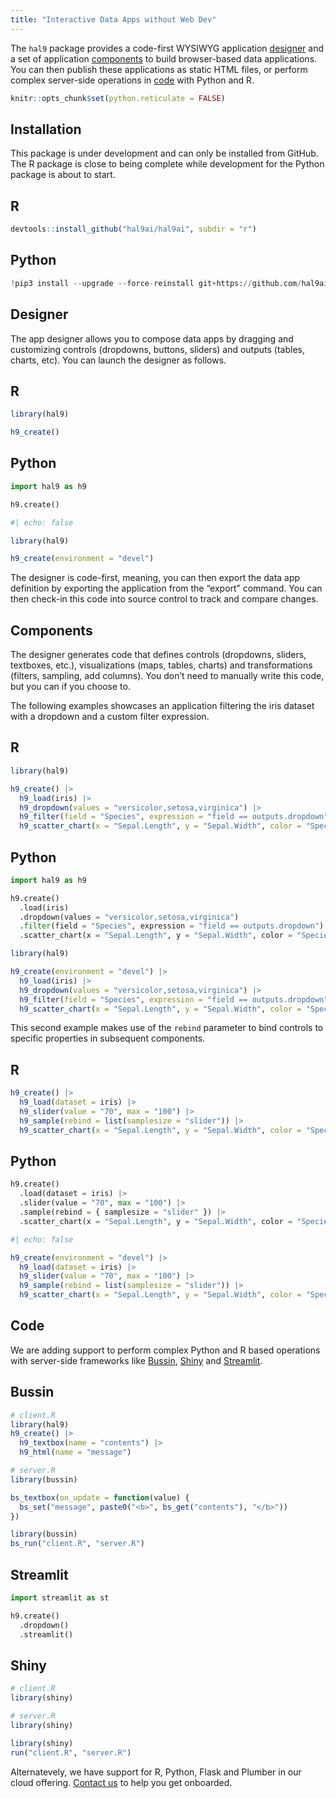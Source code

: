 ```yaml
---
title: "Interactive Data Apps without Web Dev"
---
```


The `hal9` package provides a code-first WYSIWYG application [designer](#designer) and a set of application [components](#components) to build browser-based data applications. You can then publish these applications as static HTML files, or perform complex server-side operations in [code](#code) with Python and R.

```r
knitr::opts_chunk$set(python.reticulate = FALSE)
```

## Installation

This package is under development and can only be installed from GitHub. The R package is close to being complete while development for the Python package is about to start.

::: {.panel-tabset}

## R

```r
devtools::install_github("hal9ai/hal9ai", subdir = "r")
```

## Python

```python
!pip3 install --upgrade --force-reinstall git+https://github.com/hal9ai/hal9ai.git#subdirectory=python
```

:::

## Designer

The app designer allows you to compose data apps by dragging and customizing controls (dropdowns, buttons, sliders) and outputs (tables, charts, etc). You can launch the designer as follows.

::: {.panel-tabset}

## R

```r
library(hal9)

h9_create()
```

## Python

```python
import hal9 as h9

h9.create()
```

:::

```r
#| echo: false

library(hal9)

h9_create(environment = "devel")
```

The designer is code-first, meaning, you can then export the data app definition by exporting the application from the "export" command. You can then check-in this code into source control to track and compare changes.

## Components

The designer generates code that defines controls (dropdowns, sliders, textboxes, etc.), visualizations (maps, tables, charts) and transformations (filters, sampling, add columns). You don't need to manually write this code, but you can if you choose to.

The following examples showcases an application filtering the iris dataset with a dropdown and a custom filter expression.

::: {.panel-tabset}

## R

```r
library(hal9)

h9_create() |>
  h9_load(iris) |>
  h9_dropdown(values = "versicolor,setosa,virginica") |>
  h9_filter(field = "Species", expression = "field == outputs.dropdown") |>
  h9_scatter_chart(x = "Sepal.Length", y = "Sepal.Width", color = "Species")
```

## Python

```python
import hal9 as h9

h9.create()
  .load(iris)
  .dropdown(values = "versicolor,setosa,virginica")
  .filter(field = "Species", expression = "field == outputs.dropdown")
  .scatter_chart(x = "Sepal.Length", y = "Sepal.Width", color = "Species")
```

:::

```r
library(hal9)

h9_create(environment = "devel") |>
  h9_load(iris) |>
  h9_dropdown(values = "versicolor,setosa,virginica") |>
  h9_filter(field = "Species", expression = "field == outputs.dropdown") |>
  h9_scatter_chart(x = "Sepal.Length", y = "Sepal.Width", color = "Species")
```

This second example makes use of the `rebind` parameter to bind controls to specific properties in subsequent components.

::: {.panel-tabset}

## R

```r
h9_create() |>
  h9_load(dataset = iris) |>
  h9_slider(value = "70", max = "100") |>
  h9_sample(rebind = list(samplesize = "slider")) |>
  h9_scatter_chart(x = "Sepal.Length", y = "Sepal.Width", color = "Species")
```

## Python

```python
h9.create()
  .load(dataset = iris) |>
  .slider(value = "70", max = "100") |>
  .sample(rebind = { samplesize = "slider" }) |>
  .scatter_chart(x = "Sepal.Length", y = "Sepal.Width", color = "Species")
```

:::


```r
#| echo: false

h9_create(environment = "devel") |>
  h9_load(dataset = iris) |>
  h9_slider(value = "70", max = "100") |>
  h9_sample(rebind = list(samplesize = "slider")) |>
  h9_scatter_chart(x = "Sepal.Length", y = "Sepal.Width", color = "Species")
```

## Code

We are adding support to perform complex Python and R based operations with server-side frameworks like [Bussin](https://bussin.ai), [Shiny](https://shiny.rstudio.com/) and [Streamlit](https://streamlit.io/).

::: {.panel-tabset}

## Bussin

```r
# client.R
library(hal9)
h9_create() |>
  h9_textbox(name = "contents") |>
  h9_html(name = "message")
```

```r
# server.R
library(bussin)

bs_textbox(on_update = function(value) {
  bs_set("message", paste0("<b>", bs_get("contents"), "</b>"))
})
```

```r
library(bussin)
bs_run("client.R", "server.R")
```

## Streamlit

```python
import streamlit as st

h9.create()
  .dropdown()
  .streamlit()
```

## Shiny

```r
# client.R
library(shiny)
```

```r
# server.R
library(shiny)
```

```r
library(shiny)
run("client.R", "server.R")
```

:::

Alternatevely, we have support for R, Python, Flask and Plumber in our cloud offering. [Contact us](info@hal9.ai) to help you get onboarded.

